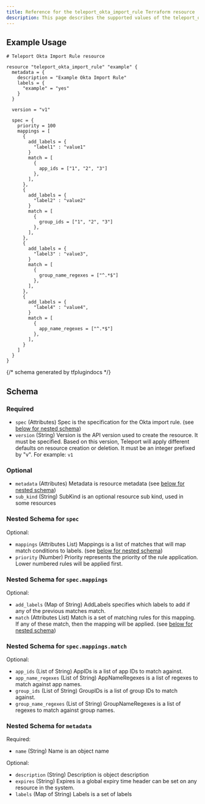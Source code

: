 ```yaml
---
title: Reference for the teleport_okta_import_rule Terraform resource
description: This page describes the supported values of the teleport_okta_import_rule resource of the Teleport Terraform provider.
---
```




## Example Usage

```hcl
# Teleport Okta Import Rule resource

resource "teleport_okta_import_rule" "example" {
  metadata = {
    description = "Example Okta Import Rule"
    labels = {
      "example" = "yes"
    }
  }

  version = "v1"

  spec = {
    priority = 100
    mappings = [
      {
        add_labels = {
          "label1" : "value1"
        }
        match = [
          {
            app_ids = ["1", "2", "3"]
          },
        ],
      },
      {
        add_labels = {
          "label2" : "value2"
        }
        match = [
          {
            group_ids = ["1", "2", "3"]
          },
        ],
      },
      {
        add_labels = {
          "label3" : "value3",
        }
        match = [
          {
            group_name_regexes = ["^.*$"]
          },
        ],
      },
      {
        add_labels = {
          "label4" : "value4",
        }
        match = [
          {
            app_name_regexes = ["^.*$"]
          },
        ],
      }
    ]
  }
}
```

{/*  schema generated by tfplugindocs */}
## Schema

### Required

- `spec` (Attributes) Spec is the specification for the Okta import rule. (see [below for nested schema](#nested-schema-for-spec))
- `version` (String) Version is the API version used to create the resource. It must be specified. Based on this version, Teleport will apply different defaults on resource creation or deletion. It must be an integer prefixed by "v". For example: `v1`

### Optional

- `metadata` (Attributes) Metadata is resource metadata (see [below for nested schema](#nested-schema-for-metadata))
- `sub_kind` (String) SubKind is an optional resource sub kind, used in some resources

### Nested Schema for `spec`

Optional:

- `mappings` (Attributes List) Mappings is a list of matches that will map match conditions to labels. (see [below for nested schema](#nested-schema-for-specmappings))
- `priority` (Number) Priority represents the priority of the rule application. Lower numbered rules will be applied first.

### Nested Schema for `spec.mappings`

Optional:

- `add_labels` (Map of String) AddLabels specifies which labels to add if any of the previous matches match.
- `match` (Attributes List) Match is a set of matching rules for this mapping. If any of these match, then the mapping will be applied. (see [below for nested schema](#nested-schema-for-specmappingsmatch))

### Nested Schema for `spec.mappings.match`

Optional:

- `app_ids` (List of String) AppIDs is a list of app IDs to match against.
- `app_name_regexes` (List of String) AppNameRegexes is a list of regexes to match against app names.
- `group_ids` (List of String) GroupIDs is a list of group IDs to match against.
- `group_name_regexes` (List of String) GroupNameRegexes is a list of regexes to match against group names.




### Nested Schema for `metadata`

Required:

- `name` (String) Name is an object name

Optional:

- `description` (String) Description is object description
- `expires` (String) Expires is a global expiry time header can be set on any resource in the system.
- `labels` (Map of String) Labels is a set of labels

